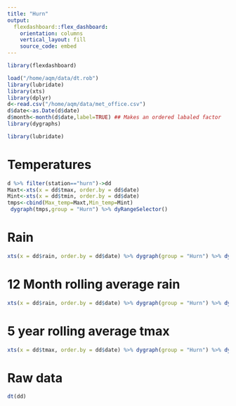 ```yaml
---
title: "Hurn"
output: 
  flexdashboard::flex_dashboard:
    orientation: columns
    vertical_layout: fill
    source_code: embed
---
```


```r
library(flexdashboard)
```



```r
load("/home/aqm/data/dt.rob")
library(lubridate)
library(xts)
library(dplyr)
d<-read.csv("/home/aqm/data/met_office.csv")
d$date<-as.Date(d$date)
d$month<-month(d$date,label=TRUE) ## Makes an ordered labaled factor
library(dygraphs)

library(lubridate)


```

# Temperatures {.tabset}


```r
d %>% filter(station=="hurn")->dd
Maxt<-xts(x = dd$tmax, order.by = dd$date)
Mint<-xts(x = dd$tmin, order.by = dd$date)
tmps<-cbind(Max_temp=Maxt,Min_temp=Mint)
 dygraph(tmps,group = "Hurn") %>% dyRangeSelector() 
```



# Rain

```r
xts(x = dd$rain, order.by = dd$date) %>% dygraph(group = "Hurn") %>% dyRangeSelector()
```

# 12 Month rolling average rain

```r
xts(x = dd$rain, order.by = dd$date) %>% dygraph(group = "Hurn") %>% dyRangeSelector() %>%  dyRoller(rollPeriod = 12)
```

# 5 year rolling average tmax

```r
xts(x = dd$tmax, order.by = dd$date) %>% dygraph(group = "Hurn") %>% dyRangeSelector() %>%  dyRoller(rollPeriod = 12)
```


# Raw data
```r
dt(dd)
```

